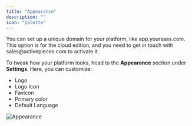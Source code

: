 ```yaml
---
title: "Appearance"
description: ""
icon: "palette"
---
```


<Tip>
You can set up a unique domain for your platform, like app.yoursaas.com. This option is for the cloud edition, and you need to get in touch with sales@activepieces.com to activate it.
</Tip>

To tweak how your platform looks, head to the **Appearance** section under **Settings**. Here, you can customize:
- Logo
- Logo Icon
- Favicon
- Primary color
- Default Language

![Appearance](/resources/screenshots/appearance.png)

